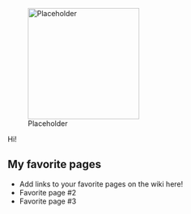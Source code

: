 [[File:Placeholder|thumb|220px]]

Hi!

==My favorite pages==

* Add links to your favorite pages on the wiki here!
* Favorite page #2
* Favorite page #3